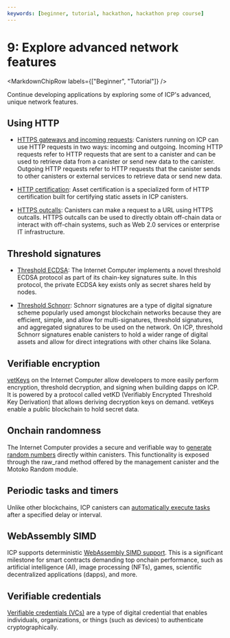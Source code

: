 ```yaml
---
keywords: [beginner, tutorial, hackathon, hackathon prep course]
---
```



# 9: Explore advanced network features

<MarkdownChipRow labels={["Beginner", "Tutorial"]} />

Continue developing applications by exploring some of ICP's advanced, unique network features.

## Using HTTP

- [HTTPS gateways and incoming requests](/docs/building-apps/network-features/using-http/gateways): Canisters running on ICP can use HTTP requests in two ways: incoming and outgoing. Incoming HTTP requests refer to HTTP requests that are sent to a canister and can be used to retrieve data from a canister or send new data to the canister. Outgoing HTTP requests refer to HTTP requests that the canister sends to other canisters or external services to retrieve data or send new data.

- [HTTP certification](/docs/building-apps/network-features/using-http/http-certification/ic-asset-certification-library): Asset certification is a specialized form of HTTP certification built for certifying static assets in ICP canisters.

- [HTTPS outcalls](/docs/building-apps/network-features/using-http/https-outcalls/overview): Canisters can make a request to a URL using HTTPS outcalls. HTTPS outcalls can be used to directly obtain off-chain data or interact with off-chain systems, such as Web 2.0 services or enterprise IT infrastructure.

## Threshold signatures

- [Threshold ECDSA](/docs/building-apps/network-features/signatures/t-ecdsa): The Internet Computer implements a novel threshold ECDSA protocol as part of its chain-key signatures suite. In this protocol, the private ECDSA key exists only as secret shares held by nodes.

- [Threshold Schnorr](/docs/building-apps/network-features/signatures/t-schnorr): Schnorr signatures are a type of digital signature scheme popularly used amongst blockchain networks because they are efficient, simple, and allow for multi-signatures, threshold signatures, and aggregated signatures to be used on the network. On ICP, threshold Schnorr signatures enable canisters to hold a wider range of digital assets and allow for direct integrations with other chains like Solana.

## Verifiable encryption

[vetKeys](/docs/building-apps/network-features/vetkeys/description) on the Internet Computer allow developers to more easily perform encryption, threshold decryption, and signing when building dapps on ICP. It is powered by a protocol called vetKD (Verifiably Encrypted Threshold Key Derivation) that allows deriving decryption keys on demand. vetKeys enable a public blockchain to hold secret data.

## Onchain randomness

The Internet Computer provides a secure and verifiable way to [generate random numbers](/docs/building-apps/network-features/randomness) directly within canisters. This functionality is exposed through the raw_rand method offered by the management canister and the Motoko Random module.

## Periodic tasks and timers

Unlike other blockchains, ICP canisters can [automatically execute tasks](/docs/building-apps/network-features/periodic-tasks-timers) after a specified delay or interval.

## WebAssembly SIMD

ICP supports deterministic [WebAssembly SIMD support](/docs/building-apps/network-features/simd). This is a significant milestone for smart contracts demanding top onchain performance, such as artificial intelligence (AI), image processing (NFTs), games, scientific decentralized applications (dapps), and more.

## Verifiable credentials

[Verifiable credentials (VCs)](/docs/building-apps/network-features/verifiable-credentials/overview) are a type of digital credential that enables individuals, organizations, or things (such as devices) to authenticate cryptographically.


